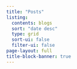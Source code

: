 ```yaml
---
title: "Posts"
listing:
  contents: blogs
  sort: "date desc"
  type: grid
  sort-ui: false
  filter-ui: false
page-layout: full
title-block-banner: true
---
```


